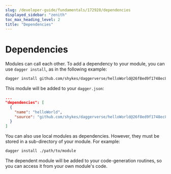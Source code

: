 ```yaml
---
slug: /developer-guide/fundamentals/172928/dependencies
displayed_sidebar: "zenith"
toc_max_heading_level: 2
title: "Dependencies"
---
```



# Dependencies

<PartialExperimentalDocs />

Modules can call each other. To add a dependency to your module, you can use `dagger install`, as in the following example:

```sh
dagger install github.com/shykes/daggerverse/helloWorld@26f8ed9f1748ec8c9345281add850fd392441990
```

This module will be added to your `dagger.json`:

```json
...
"dependencies": [
  {
    "name": "helloWorld",
    "source": "github.com/shykes/daggerverse/helloWorld@26f8ed9f1748ec8c9345281add850fd392441990"
  }
]
```

You can also use local modules as dependencies. However, they must be stored in a sub-directory of your module. For example:

```sh
dagger install ./path/to/module
```

The dependent module will be added to your code-generation routines, so you can access it from your own module's code.
